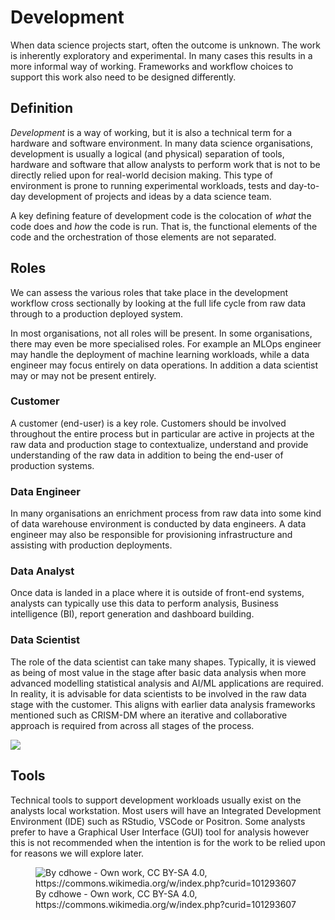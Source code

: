 # Development    

When data science projects start, often the outcome is unknown. The work is inherently exploratory and experimental. In many cases this results in a more informal way of working. Frameworks and workflow choices to support this work also need to be designed differently. 


## Definition  

*Development* is a way of working, but it is also a technical term for a hardware and software environment. In many data science organisations, development is usually a logical (and physical) separation of tools, hardware and software that allow analysts to perform work that is not to be directly relied upon for real-world decision making. This type of environment is prone to running experimental workloads, tests and day-to-day development of projects and ideas by a data science team.  

A key defining feature of development code is the colocation of *what* the code 
does and *how* the code is run. That is, the functional elements of the code and 
the orchestration of those elements are not separated. 

## Roles    

We can assess the various roles that take place in the development workflow cross sectionally by looking at the full life cycle from raw data through to a production deployed system.  

In most organisations, not all roles will be present. In some organisations, there may even be more specialised roles. For example an MLOps engineer may handle the deployment of machine learning workloads, while a data engineer may focus entirely on data operations. In addition a data scientist may or may not be present entirely.

### Customer  
A customer (end-user) is a key role. Customers should be involved throughout the entire process but in particular are active in projects at the raw data and production stage to contextualize, understand and provide understanding of the raw data in addition to being the end-user of production systems.  

### Data Engineer  
In many organisations an enrichment process from raw data into some kind of data warehouse environment is conducted by data engineers. A data engineer may also be responsible for provisioning infrastructure and assisting with production deployments.

### Data Analyst  
Once data is landed in a place where it is outside of front-end systems, analysts can typically use this data to perform analysis, Business intelligence  (BI),  report generation and dashboard building. 

### Data Scientist  

The role of the data scientist can take many shapes. Typically, it is viewed as being of most value in the stage after basic data analysis when more advanced modelling statistical analysis and AI/ML applications are required. In reality, it is advisable for data scientists to be involved in the raw data stage with the customer. This aligns with earlier data analysis frameworks mentioned such as CRISM-DM where an iterative and collaborative approach is required from across all stages of the process.

![](../img/roles.png)

## Tools  

Technical tools to support development workloads usually exist on the analysts
local workstation. Most users will have an Integrated Development Environment (IDE) 
such as RStudio, VSCode or Positron. Some analysts prefer to have a Graphical
User Interface (GUI) tool for analysis however this is not recommended when the 
intention is for the work to be relied upon for reasons we will explore later.   

![By cdhowe - Own work, CC BY-SA 4.0, https://commons.wikimedia.org/w/index.php?curid=101293607](../img/rstudio.png)